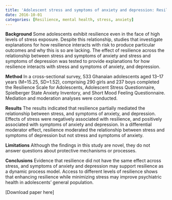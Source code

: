 ```yaml
---
title: 'Adolescent stress and symptoms of anxiety and depression: Resilience explains and differentiates the relationships'
date: 2016-10-01
categories: [Resilience, mental health, stress, anxiety]
---
```


**Background**
Some adolescents exhibit resilience even in the face of high levels of stress exposure. Despite this relationship, studies that investigate explanations for how resilience interacts with risk to produce particular outcomes and why this is so are lacking. The effect of resilience across the relationship between stress and symptoms of anxiety and stress and symptoms of depression was tested to provide explanations for how resilience interacts with stress and symptoms of anxiety, and depression.

**Method**
In a cross-sectional survey, 533 Ghanaian adolescents aged 13–17 years (M=15.25, SD=1.52), comprising 290 girls and 237 boys completed the Resilience Scale for Adolescents, Adolescent Stress Questionnaire, Spielberger State Anxiety Inventory, and Short Mood Feeling Questionnaire. Mediation and moderation analyses were conducted.

**Results**
The results indicated that resilience partially mediated the relationship between stress, and symptoms of anxiety, and depression. Effects of stress were negatively associated with resilience, and positively associated with symptoms of anxiety and depression. In a differential moderator effect, resilience moderated the relationship between stress and symptoms of depression but not stress and symptoms of anxiety.

**Limitations**
Although the findings in this study are novel, they do not answer questions about protective mechanisms or processes.

**Conclusions**
Evidence that resilience did not have the same effect across stress, and symptoms of anxiety and depression may support resilience as a dynamic process model. Access to different levels of resilience shows that enhancing resilience while minimizing stress may improve psychiatric health in adolescents' general population.

[Download paper here]